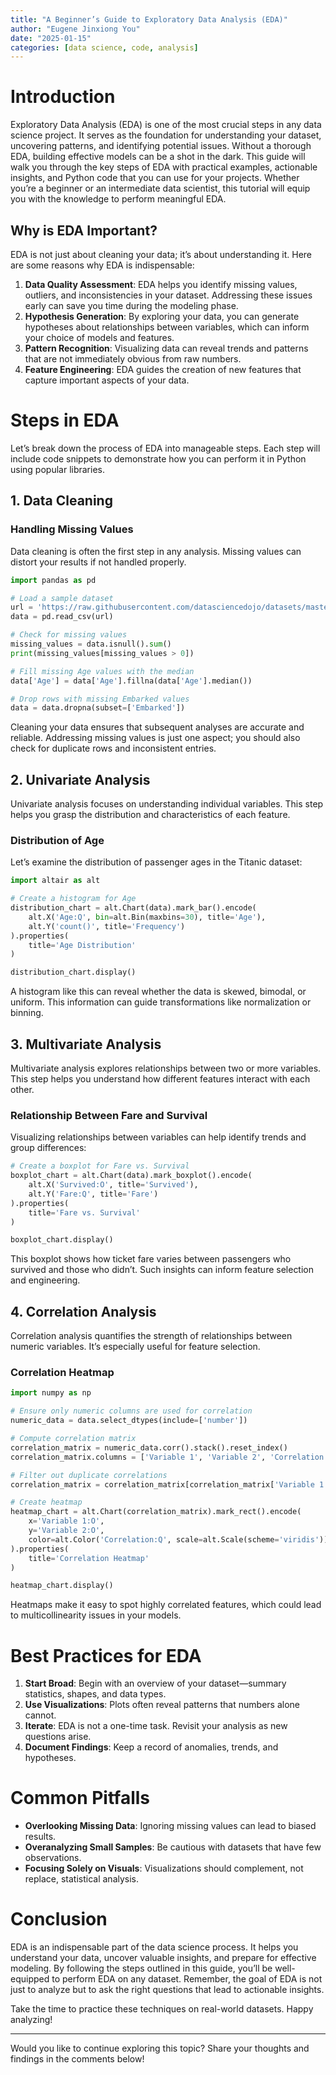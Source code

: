 ```yaml
---
title: "A Beginner’s Guide to Exploratory Data Analysis (EDA)"
author: "Eugene Jinxiong You"
date: "2025-01-15"
categories: [data science, code, analysis]
---
```


# Introduction

Exploratory Data Analysis (EDA) is one of the most crucial steps in any data science project. It serves as the foundation for understanding your dataset, uncovering patterns, and identifying potential issues. Without a thorough EDA, building effective models can be a shot in the dark. This guide will walk you through the key steps of EDA with practical examples, actionable insights, and Python code that you can use for your projects. Whether you're a beginner or an intermediate data scientist, this tutorial will equip you with the knowledge to perform meaningful EDA.

## Why is EDA Important?

EDA is not just about cleaning your data; it’s about understanding it. Here are some reasons why EDA is indispensable:

1. **Data Quality Assessment**: EDA helps you identify missing values, outliers, and inconsistencies in your dataset. Addressing these issues early can save you time during the modeling phase.
2. **Hypothesis Generation**: By exploring your data, you can generate hypotheses about relationships between variables, which can inform your choice of models and features.
3. **Pattern Recognition**: Visualizing data can reveal trends and patterns that are not immediately obvious from raw numbers.
4. **Feature Engineering**: EDA guides the creation of new features that capture important aspects of your data.

# Steps in EDA

Let’s break down the process of EDA into manageable steps. Each step will include code snippets to demonstrate how you can perform it in Python using popular libraries.

## 1. Data Cleaning

### Handling Missing Values

Data cleaning is often the first step in any analysis. Missing values can distort your results if not handled properly.


```python
import pandas as pd

# Load a sample dataset
url = 'https://raw.githubusercontent.com/datasciencedojo/datasets/master/titanic.csv'
data = pd.read_csv(url)

# Check for missing values
missing_values = data.isnull().sum()
print(missing_values[missing_values > 0])

# Fill missing Age values with the median
data['Age'] = data['Age'].fillna(data['Age'].median())

# Drop rows with missing Embarked values
data = data.dropna(subset=['Embarked'])
```

Cleaning your data ensures that subsequent analyses are accurate and reliable. Addressing missing values is just one aspect; you should also check for duplicate rows and inconsistent entries.

## 2. Univariate Analysis

Univariate analysis focuses on understanding individual variables. This step helps you grasp the distribution and characteristics of each feature.

### Distribution of Age

Let’s examine the distribution of passenger ages in the Titanic dataset:

```python
import altair as alt

# Create a histogram for Age
distribution_chart = alt.Chart(data).mark_bar().encode(
    alt.X('Age:Q', bin=alt.Bin(maxbins=30), title='Age'),
    alt.Y('count()', title='Frequency')
).properties(
    title='Age Distribution'
)

distribution_chart.display()
```

A histogram like this can reveal whether the data is skewed, bimodal, or uniform. This information can guide transformations like normalization or binning.

## 3. Multivariate Analysis

Multivariate analysis explores relationships between two or more variables. This step helps you understand how different features interact with each other.

### Relationship Between Fare and Survival

Visualizing relationships between variables can help identify trends and group differences:

```python
# Create a boxplot for Fare vs. Survival
boxplot_chart = alt.Chart(data).mark_boxplot().encode(
    alt.X('Survived:O', title='Survived'),
    alt.Y('Fare:Q', title='Fare')
).properties(
    title='Fare vs. Survival'
)

boxplot_chart.display()
```
This boxplot shows how ticket fare varies between passengers who survived and those who didn’t. Such insights can inform feature selection and engineering.

## 4. Correlation Analysis

Correlation analysis quantifies the strength of relationships between numeric variables. It’s especially useful for feature selection.

### Correlation Heatmap

```python
import numpy as np

# Ensure only numeric columns are used for correlation
numeric_data = data.select_dtypes(include=['number'])

# Compute correlation matrix
correlation_matrix = numeric_data.corr().stack().reset_index()
correlation_matrix.columns = ['Variable 1', 'Variable 2', 'Correlation']

# Filter out duplicate correlations
correlation_matrix = correlation_matrix[correlation_matrix['Variable 1'] != correlation_matrix['Variable 2']]

# Create heatmap
heatmap_chart = alt.Chart(correlation_matrix).mark_rect().encode(
    x='Variable 1:O',
    y='Variable 2:O',
    color=alt.Color('Correlation:Q', scale=alt.Scale(scheme='viridis'))
).properties(
    title='Correlation Heatmap'
)

heatmap_chart.display()
```

Heatmaps make it easy to spot highly correlated features, which could lead to multicollinearity issues in your models.

# Best Practices for EDA

1. **Start Broad**: Begin with an overview of your dataset—summary statistics, shapes, and data types.
2. **Use Visualizations**: Plots often reveal patterns that numbers alone cannot.
3. **Iterate**: EDA is not a one-time task. Revisit your analysis as new questions arise.
4. **Document Findings**: Keep a record of anomalies, trends, and hypotheses.

# Common Pitfalls

- **Overlooking Missing Data**: Ignoring missing values can lead to biased results.
- **Overanalyzing Small Samples**: Be cautious with datasets that have few observations.
- **Focusing Solely on Visuals**: Visualizations should complement, not replace, statistical analysis.

# Conclusion

EDA is an indispensable part of the data science process. It helps you understand your data, uncover valuable insights, and prepare for effective modeling. By following the steps outlined in this guide, you’ll be well-equipped to perform EDA on any dataset. Remember, the goal of EDA is not just to analyze but to ask the right questions that lead to actionable insights.

Take the time to practice these techniques on real-world datasets. Happy analyzing!

---

Would you like to continue exploring this topic? Share your thoughts and findings in the comments below!
